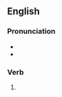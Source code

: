 ==English==

===Pronunciation===
* {{IPA|en|/tɪft/}}
* {{rhymes|en|ɪft}}

===Verb===
{{head|en|verb form}}

# {{en-past of|tiff}}